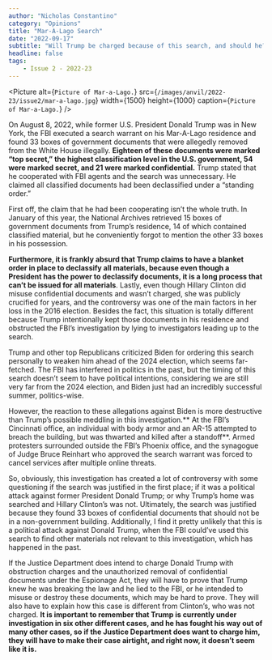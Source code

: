 ```yaml
---
author: "Nicholas Constantino"
category: "Opinions"
title: "Mar-A-Lago Search"
date: "2022-09-17"
subtitle: "Will Trump be charged because of this search, and should he?"
headline: false
tags:
    - Issue 2 - 2022-23
---
```


<Picture
alt={`Picture of Mar-a-Lago.`}
src={`/images/anvil/2022-23/issue2/mar-a-lago.jpg`}
width={1500}
height={1000}
caption={`Picture of Mar-a-Lago.`}
/>



On August 8, 2022, while former U.S. President Donald Trump was in New York, the FBI executed a search warrant on his Mar-A-Lago residence and found 33 boxes of government documents that were allegedly removed from the White House illegally. **Eighteen of these documents were marked “top secret,” the highest classification level in the U.S. government, 54 were marked secret, and 21 were marked confidential.** Trump stated that he cooperated with FBI agents and the search was unnecessary. He claimed all classified documents had been declassified under a “standing order.” 

First off, the claim that he had been cooperating isn’t the whole truth. In January of this year, the National Archives retrieved 15 boxes of government documents from Trump’s residence, 14 of which contained classified material, but he conveniently forgot to mention the other 33 boxes in his possession. 

**Furthermore, it is frankly absurd that Trump claims to have a blanket order in place to declassify all materials, because even though a President has the power to declassify documents, it is a long process that can’t be issued for all materials**. Lastly, even though Hillary Clinton did misuse confidential documents and wasn’t charged, she was publicly crucified for years, and the controversy was one of the main factors in her loss in the 2016 election. Besides the fact, this situation is totally different because Trump intentionally kept those documents in his residence and obstructed the FBI’s investigation by lying to investigators leading up to the search.

Trump and other top Republicans criticized Biden for ordering this search personally to weaken him ahead of the 2024 election, which seems far-fetched. The FBI has interfered in politics in the past, but the timing of this search doesn’t seem to have political intentions, considering we are still very far from the 2024 election, and Biden just had an incredibly successful summer, politics-wise.

However, the reaction to these allegations against Biden is more destructive than Trump’s possible meddling in this investigation.** At the FBI’s Cincinnati office, an individual with body armor and an AR-15 attempted to breach the building, but was thwarted and killed after a standoff**. Armed protesters surrounded outside the FBI’s Phoenix office, and the synagogue of Judge Bruce Reinhart who approved the search warrant was forced to cancel services after multiple online threats. 

So, obviously, this investigation has created a lot of controversy with some questioning if the search was justified in the first place; if it was a political attack against former President Donald Trump; or why Trump’s home was searched and Hillary Clinton’s was not. Ultimately, the search was justified because they found 33 boxes of confidential documents that should not be in a non-government building. Additionally, I find it pretty unlikely that this is a political attack against Donald Trump, when the FBI could’ve used this search to find other materials not relevant to this investigation, which has happened in the past. 

If the Justice Department does intend to charge Donald Trump with obstruction charges and the unauthorized removal of confidential documents under the Espionage Act, they will have to prove that Trump knew he was breaking the law and he lied to the FBI, or he intended to misuse or destroy these documents, which may be hard to prove. They will also have to explain how this case is different from Clinton’s, who was not charged. **It is important to remember that Trump is currently under investigation in six other different cases, and he has fought his way out of many other cases, so if the Justice Department does want to charge him, they will have to make their case airtight, and right now, it doesn’t seem like it is.**